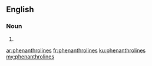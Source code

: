 ==English==

===Noun===
{{head|en|plural}}

# {{plural of|phenanthroline|lang=en}}

[[ar:phenanthrolines]]
[[fr:phenanthrolines]]
[[ku:phenanthrolines]]
[[my:phenanthrolines]]